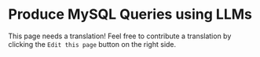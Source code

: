 # Produce MySQL Queries using LLMs

This page needs a translation! Feel free to contribute a translation by clicking the `Edit this page` button on the right side.

